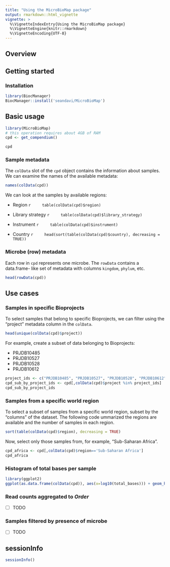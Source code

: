 ```yaml
---
title: "Using the MicroBioMap package"
output: rmarkdown::html_vignette
vignette: >
  %\VignetteIndexEntry{Using the MicroBioMap package}
  %\VignetteEngine{knitr::rmarkdown}
  %\VignetteEncoding{UTF-8}
---
```


## Overview

## Getting started

### Installation

```r
library(BiocManager)
BiocManager::install('seandavi/MicroBioMap')
```

## Basic usage

```r
library(MicroBioMap)
# this operation requires about 4GB of RAM
cpd <- get_compendium()
```

```r
cpd
```

### Sample metadata


The `colData` slot of the `cpd` object contains the information about samples.
We can examine the names of the available metadata:

```r
names(colData(cpd))
```

We can look at the samples by available regions:

* Region
    ```r
    table(colData(cpd)$region)
    ```

* Library strategy
    ```r
    table(colData(cpd)$library_strategy)
    ```

* Instrument
    ```r
    table(colData(cpd)$instrument)
    ```

* Country
    ```r
    head(sort(table(colData(cpd)$country), decreasing = TRUE))
    ```


### Microbe (row) metadata

Each row in `cpd` represents one microbe. The `rowData` contains a data.frame-
like set of metadata with columns `kingdom`, `phylum`, etc. 

```r
head(rowData(cpd))
```

## Use cases

### Samples in specific Bioprojects

To select samples that belong to specific Bioprojects, we can filter using
the "project" metadata column in the `colData`.

```r
head(unique(colData(cpd)$project))
```

For example, create a subset of data belonging to Bioprojects:

- PRJDB10485
- PRJDB10527
- PRJDB10528
- PRJDB10612

```r
project_ids <- c("PRJDB10485", "PRJDB10527", "PRJDB10528", "PRJDB10612")
cpd_sub_by_project_ids <- cpd[,colData(cpd)$project %in% project_ids]
cpd_sub_by_project_ids
```

### Samples from a specific world region

To select a subset of samples from a specific world region, subset by the
"columns" of the dataset. The following code ummarized the regions are 
available and the number of samples in each region.

```r
sort(table(colData(cpd)$region), decreasing = TRUE)
```
Now, select only those samples from, for example, "Sub-Saharan Africa".

```r
cpd_africa <- cpd[,colData(cpd)$region=='Sub-Saharan Africa']
cpd_africa
```

### Histogram of total bases per sample

```r
library(ggplot2)
ggplot(as.data.frame(colData(cpd)), aes(x=log10(total_bases))) + geom_histogram()
```

### Read counts aggregated to *Order*

- [ ] TODO

### Samples filtered by presence of microbe

- [ ] TODO

## sessionInfo

```r
sessionInfo()
```
